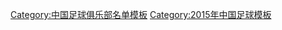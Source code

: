 {{Football squad with groups
 | name      = 2015年中乙分类名单安徽力天
 | bgcolor   = #ffffff
 | bordercolor = #0000ff
 | textcolor   = #0000ff
 | title=[[安徽力天足球俱乐部|<span style="color:#0000ff">安徽力天徽商</span>]] — [[2015年中国足球乙级联赛|<span style="color: #0000ff;">2015年</span>]][[中国足球乙级联赛|<span style="color: #0000ff;">中乙联赛南区第 5 名</span>]]
|group1=全年参赛球员
|list1=<div>
{{Football squad2 player|no=1|name=[[张永刚 (足球运动员)|张永刚]]}}
{{Football squad2 player|no=2|name=[[王鹏 (1991年)|王鹏]]}}
{{Football squad2 player|no=3|name=[[王子豪 (1993年)|王子豪]]}}
{{Football squad2 player|no=5|name=[[任江隆]]}}
{{Football squad2 player|no=6|name=[[刘翔 (足球运动员)|刘翔]]}}
{{Football squad2 player|no=7|name=[[汪云龙]]}}
{{Football squad2 player|no=8|name=[[赵黄]]}}
{{Football squad2 player|no=9|name=[[程鹏 (足球运动员)|程鹏]]}}
{{Football squad2 player|no=10|name=[[丁伟 (足球运动员)|丁伟]]}}
{{Football squad2 player|no=11|name=[[王子铭 (1988年)|王子铭]]}}
{{Football squad2 player|no=13|name=[[邓新]]}}
{{Football squad2 player|no=14|name=[[刘泽峰]]}}
{{Football squad2 player|no=17|name=[[翟亚杰]]}}
{{Football squad2 player|no=19|name=[[包威]]}}
{{Football squad2 player|no=20|name=[[张敏 (足球运动员)|张敏]]}}
{{Football squad2 player|no=22|name=[[刘坤]]}}
{{Football squad2 player|no=23|name=[[吴迪 (足球运动员)|吴迪]]}}
{{Football squad2 player|no=24|name=[[赵红杨]]}}
{{Football squad2 player|no=26|name=[[蔡浩宸]]}}
</div>
|group2=夏季转入球员
|list2=<div>
{{Football squad2 player|no=4|name=[[廖承坚]]}}
{{Football squad2 player|no=18|name=[[宋超]]}}
{{Football squad2 player|no=27|name=[[谭福成]]}}
{{Football squad2 player|no=28|name=[[潘昱辰]]}}
{{Football squad2 player|no=31|name=[[魏照坤]]}}
{{Football squad2 player|no=32|name=[[沈进 (足球运动员)|沈进]]}}
{{Football squad2 player|no=33|name=[[王伯仁]]}}
</div>
|group3=夏季转出球员
|list3=<div>
</div>
|group4=主教练
|list4=[[尚青]]（至第 4 轮）；[[丁伟 (足球运动员)|丁伟]]（代理，至第 7 轮）；{{flagicon|SRB}} [[达科·诺维奇]]
}}
<noinclude>
{{DEFAULTSORT:Anhui Litian F.C. Squad 2015}}
[[Category:中国足球俱乐部名单模板]]
[[Category:2015年中国足球模板]]